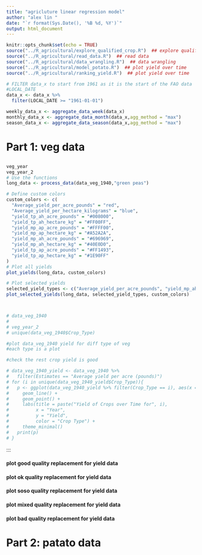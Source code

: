 ```yaml
---
title: "agricluture linear regression model"
author: "alex lin "
date: "`r format(Sys.Date(), '%B %d, %Y')`"
output: html_document
---
```



<script>
function toggleCollapsible(section) {
  var content = section.nextElementSibling;
  if (content.style.display === "none") {
    content.style.display = "block";
  } else {
    content.style.display = "none";
  }
}
</script>



```r
knitr::opts_chunk$set(echo = TRUE)
source("../R_agricultural/explore_qualified_crop.R")  ## explore qualified crop
source("../R_agricultural/read_data.R")  ## read data
source("../R_agricultural/data_wrangling.R")  ## data wrangling
source("../R_agricultural/model_potato.R")  ## plot yield over time
source("../R_agricultural/ranking_yield.R")  ## plot yield over time

```

```r
# FILTER data_x to start from 1961 as it is the start of the FAO data
#LOCAL_DATE
data_x <- data_x %>%
  filter(LOCAL_DATE >= "1961-01-01")

weekly_data_x <- aggregate_data_week(data_x)
monthly_data_x <- aggregate_data_month(data_x,agg_method = "max")
season_data_x <- aggregate_data_season(data_x,agg_method = "max")
```

<h1 onclick="toggleCollapsible(this);">

<!--TEXT SHOWS: -->

<b>Part 1: veg data</b>

</h1>


```r

veg_year
veg_year_2
# Use the functions
long_data <- process_data(data_veg_1940,"green peas")

# Define custom colors
custom_colors <- c(
  "Average_yield_per_acre_pounds" = "red",
  "Average_yield_per_hectare_kilograms" = "blue",
  "yield_tp_ah_acre_pounds" = "#008000",
  "yield_tp_ah_hectare_kg" = "#FF00FF",
  "yield_mp_ap_acre_pounds" = "#FFFF00",
  "yield_mp_ap_hectare_kg" = "#A52A2A",
  "yield_mp_ah_acre_pounds" = "#696969",
  "yield_mp_ah_hectare_kg" = "#40E0D0",
  "yield_tp_ap_acre_pounds" = "#FF1493",
  "yield_tp_ap_hectare_kg" = "#1E90FF"
)
# Plot all yields
plot_yields(long_data, custom_colors)

# Plot selected yields
selected_yield_types <- c("Average_yield_per_acre_pounds", "yield_mp_ah_hectare_kg", "yield_tp_ap_acre_pounds","yield_mp_ah_acre_pounds","yield_tp_ap_hectare_kg")
plot_selected_yields(long_data, selected_yield_types, custom_colors)




```

```r

# data_veg_1940
# 
# veg_year_2
# unique(data_veg_1940$Crop_Type)
```

```r
#plot data_veg_1940 yield for diff type of veg
#each type is a plot

#check the rest crop yield is good

# data_veg_1940_yield <- data_veg_1940 %>%
#   filter(Estimates == "Average yield per acre (pounds)")
# for (i in unique(data_veg_1940_yield$Crop_Type)){
#   p <- ggplot(data_veg_1940_yield %>% filter(Crop_Type == i), aes(x = REF_DATE, y = VALUE)) +
#     geom_line() +
#     geom_point() +
#     labs(title = paste("Yield of Crops over Time for", i),
#          x = "Year",
#          y = "Yield",
#          color = "Crop Type") +
#     theme_minimal() 
#   print(p)
# }

```
:::

<h4 onclick="toggleCollapsible(this);">

<!--TEXT SHOWS: -->

<b>plot **good** quality replacement for yield data </b>

</h4>

::: {style="display:none;"}
```r

# List of crops categorized by quality
good_quality <- list("spinach", "lettuce", "sweet corn")
ok_quality <- list("asparagus", "cabbage")
soso_quality <- list("carrots", "celery", "green peas", "rutabagas and turnips")
mixed_quality <- list("green and wax beans", "parsnips")
bad_quality <- list("beets","cauliflowers", "dry onions")



#for loop
for (c in good_quality){
  complete_data <- handle_missing_yield(data_veg_1940,crop_type = c)##green peas
  filter_data <- data_veg_1940 %>%
    filter(Crop_Type == c)
  backup_yield <- prepare_backup_yield(filter_data)
  merged_yield <- merge(complete_data, backup_yield, by = c("REF_DATE"), all.x = TRUE, suffixes = c("_Production", "_Area"))
  
  p <- plot_yield_over_time(merged_yield)
  #add a vertical line
  p <- p + geom_vline(xintercept = 2021, linetype = "dashed",color = "red")
  print(p)
}




```
:::

<h4 onclick="toggleCollapsible(this);">

<!--TEXT SHOWS: -->

<b>plot **ok** quality replacement for yield data </b>

</h4>

::: {style="display:none;"}
```r
for (c in ok_quality){
  complete_data <- handle_missing_yield(data_veg_1940,crop_type = c)##green peas
  filter_data <- data_veg_1940 %>%
    filter(Crop_Type == c)
  backup_yield <- prepare_backup_yield(filter_data)
  merged_yield <- merge(complete_data, backup_yield, by = c("REF_DATE"), all.x = TRUE, suffixes = c("_Production", "_Area"))
  
  p <- plot_yield_over_time(merged_yield)
  #add a vertical line
  p <- p + geom_vline(xintercept = 2021, linetype = "dashed",color = "red")
  print(p)
}




```
:::

<h4 onclick="toggleCollapsible(this);">

<!--TEXT SHOWS: -->

<b>plot **soso** quality replacement for yield data </b>

</h4>

::: {style="display:none;"}
```r
for (c in soso_quality){
  complete_data <- handle_missing_yield(data_veg_1940,crop_type = c)##green peas
  filter_data <- data_veg_1940 %>%
    filter(Crop_Type == c)
  backup_yield <- prepare_backup_yield(filter_data)
  merged_yield <- merge(complete_data, backup_yield, by = c("REF_DATE"), all.x = TRUE, suffixes = c("_Production", "_Area"))
  
  p <- plot_yield_over_time(merged_yield)
  #add a vertical line
  p <- p + geom_vline(xintercept = 2021, linetype = "dashed",color = "red")
  print(p)
}
```
:::

<h4 onclick="toggleCollapsible(this);">

<!--TEXT SHOWS: -->

<b>plot **mixed** quality replacement for yield data </b>

</h4>

::: {style="display:none;"}
```r
for (c in mixed_quality){
  complete_data <- handle_missing_yield(data_veg_1940,crop_type = c)##green peas
  filter_data <- data_veg_1940 %>%
    filter(Crop_Type == c)
  backup_yield <- prepare_backup_yield(filter_data)
  merged_yield <- merge(complete_data, backup_yield, by = c("REF_DATE"), all.x = TRUE, suffixes = c("_Production", "_Area"))
  
  p <- plot_yield_over_time(merged_yield)
  #add a vertical line
  p <- p + geom_vline(xintercept = 2021, linetype = "dashed",color = "red")
  print(p)
}
```
:::

<h4 onclick="toggleCollapsible(this);">

<!--TEXT SHOWS: -->

<b>plot **bad** quality replacement for yield data </b>

</h4>

::: {style="display:none;"}
```r
for (c in bad_quality){
  complete_data <- handle_missing_yield(data_veg_1940,crop_type = c)##green peas
  filter_data <- data_veg_1940 %>%
    filter(Crop_Type == c)
  backup_yield <- prepare_backup_yield(filter_data)
  merged_yield <- merge(complete_data, backup_yield, by = c("REF_DATE"), all.x = TRUE, suffixes = c("_Production", "_Area"))
  
  p <- plot_yield_over_time(merged_yield)
  #add a vertical line
  p <- p + geom_vline(xintercept = 2021, linetype = "dashed",color = "red")
  print(p)
}
```
:::

<h1 onclick="toggleCollapsible(this);">

<!--TEXT SHOWS: -->

<b>Part 2: patato data</b>

</h1>

<div style="display:none;">

```r
mov_avg
LOESS_avg

```

```r
#### eg--------------
p <- lm_monthly_potato(monthly_data_x, data_pot, "Kelowna", "maxmon_EHF_95","VALUE")
print(p)

p <- lm_monthly_potato(monthly_data_x, data_pot, "Abbotsford", "maxmon_EHF_95","VALUE")
print(p)


# [1] "REF_DATE" "VALUE"    "Moving_Avg" "Detrended_Yield" 
#"Loess_Trend_LOESS" "Detrended_Yield_LOESS"
#
p <- lm_monthly_potato(monthly_data_x, data_pot, "Kelowna", "maxmon_EHF_95","Detrended_Yield_LOESS")
print(p)

p <- lm_monthly_potato(monthly_data_x, data_pot, "Kelowna", "maxmon_EHF_95","Detrended_Yield")
print(p)


lm_onemonth_potato(monthly_data_x, data_pot, "Kelowna", "maxmon_EHF_95", "VALUE")
lm_onemonth_potato(monthly_data_x, data_pot, "Kelowna", "maxmon_EHF_95", "Detrended_Yield")
lm_onemonth_potato(monthly_data_x, data_pot, "Kelowna", "maxmon_EHF_95", "Detrended_Yield_LOESS")

```

```r

re <- lm_season_potato(season_data_x, data_pot, 
                       "Kelowna", "maxsea_EHF_95", "VALUE")
re2 <- lm_season_potato(season_data_x, data_pot, 
                       "Kelowna", "maxsea_EHF_95", "Detrended_Yield")
re3 <- lm_season_potato(season_data_x, data_pot,
                       "Kelowna", "maxsea_EHF_95", "Detrended_Yield_LOESS")

print(re)
print(re2)
print(re3)

```

```r

re <- lm_season_potato(season_data_x, data_pot, 
                       "Kelowna", "maxsea_Mean_Temp", "VALUE")
re2 <- lm_season_potato(season_data_x, data_pot, 
                       "Kelowna", "maxsea_Mean_Temp", "Detrended_Yield")
re3 <- lm_season_potato(season_data_x, data_pot,
                       "Kelowna", "maxsea_Mean_Temp", "Detrended_Yield_LOESS")

print(re)
print(re2)
print(re3)
colnames(season_data_x)
```

```r
#colnames(data_pot)
# 1] "REF_DATE"              "VALUE"                 "UOM"                  
# [4] "Crop_Type"             "Moving_Avg"            "Detrended_Yield"      
# [7] "Loess_Trend_LOESS"     "Detrended_Yield_LOESS"
```

```r
#colnames(data_pot)
# 1] "REF_DATE"              "VALUE"                 "UOM"                  
# [4] "Crop_Type"             "Moving_Avg"            "Detrended_Yield"      
# [7] "Loess_Trend_LOESS"     "Detrended_Yield_LOESS"
```

```r
# plot hist for data_pot in Detrended_Yield

ggplot(data_pot, aes(x = Detrended_Yield_LOESS)) +
  geom_histogram(binwidth = 0.5, fill = "blue", color = "black") +
  labs(title = "Histogram of Detrended Potato Yields",
       x = "Detrended Potato Yield",
       y = "Frequency") +
  theme_minimal()+
  scale_x_continuous(breaks = seq(-50,40, by = 10))
#min(data_pot$Detrended_Yield_LOESS), max(data_pot$Detrended_Yield_LOESS)

#box plot
ggplot(data_pot, aes(x = REF_DATE, y = Detrended_Yield_LOESS)) +
  geom_boxplot() +
  labs(title = "Boxplot of Detrended Potato Yields",
       x = "Year",
       y = "Detrended Potato Yield") +
  theme_minimal() +
  coord_flip()

```
